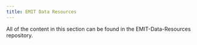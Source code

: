 ```yaml
---
title: EMIT Data Resources
---
```


All of the content in this section can be found in the EMIT-Data-Resources repository.

